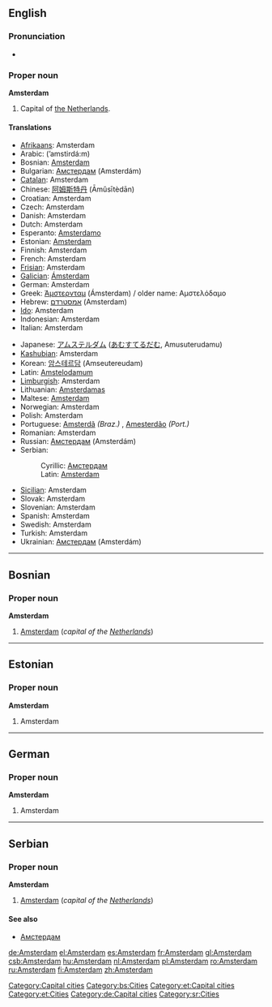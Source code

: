 {{wikipedia}}
==English==

===Pronunciation===
*{{audio|en-us-Amsterdam.ogg|Audio (US)}}

===Proper noun===
'''Amsterdam'''

# Capital of [[The Netherlands|the Netherlands]].

====Translations====
{{top}}
*[[Afrikaans]]: Amsterdam
*Arabic: {{ARchar|[[امستردام|أمستردام]]}} (’amstirdá:m)
*Bosnian: [[Amsterdam#Bosnian|Amsterdam]] {{m}}
*Bulgarian: [[Амстердам]] (Amsterdám)
*[[Catalan]]: Amsterdam
*Chinese: [[阿姆斯特丹]] (Āmǔsītèdān)
*Croatian: Amsterdam
*Czech: Amsterdam
*Danish: Amsterdam
*Dutch: Amsterdam {{n}}
*Esperanto: [[Amsterdamo]]
*Estonian: [[#Estonian|Amsterdam]]
*Finnish: Amsterdam
*French: Amsterdam
*[[Frisian]]: Amsterdam
*[[Galician]]: [[Ámsterdam]]
*German: Amsterdam
*Greek: [[Άμστερνταμ]] (Ámsterdam) / older name: Αμστελόδαμο
*Hebrew: [[אמסטרדם]] (Amsterdam) {{f}}
*[[Ido]]: Amsterdam
*Indonesian: Amsterdam
*Italian: Amsterdam {{f}}
{{mid}}
*Japanese: [[アムステルダム]] ([[あむすてるだむ]], Amusuterudamu)
*[[Kashubian]]: Amsterdam
*Korean: [[암스테르담]] (Amseutereudam)
*Latin: [[Amstelodamum]]
*[[Limburgish]]: Amsterdam
*Lithuanian: [[Amsterdamas]]
*Maltese: [[Amsterdam]]
*Norwegian: Amsterdam
*Polish: Amsterdam
*Portuguese: [[Amsterdã]] ''(Braz.)'' {{f}}, [[Amesterdão]] ''(Port.)'' {{f}}
*Romanian: Amsterdam
*Russian: [[Амстердам]] (Amsterdám) {{m}}
*Serbian:
*:Cyrillic: [[Амстердам#Serbian|Амстердам]] {{m}}
*:Latin: [[Amsterdam#Serbian|Amsterdam]] {{m}}
*[[Sicilian]]: Amsterdam
*Slovak: Amsterdam
*Slovenian: Amsterdam
*Spanish: Amsterdam
*Swedish: Amsterdam
*Turkish: Amsterdam
*Ukrainian: [[Амстердам]] (Amsterdám)
{{bottom}}

[[Category:Capital cities]]

----

==Bosnian==

===Proper noun===
'''Amsterdam''' {{m}}

# [[Amsterdam#English|Amsterdam]] (''capital of the [[Netherlands]]'')

[[Category:bs:Cities]]

----

==Estonian==

===Proper noun===
'''Amsterdam'''

# Amsterdam

[[Category:et:Capital cities]]
[[Category:et:Cities]]

----

==German==

===Proper noun===
'''Amsterdam'''

# Amsterdam

[[Category:de:Capital cities]]

----

==Serbian==

===Proper noun===
'''Amsterdam''' {{m}}

# [[Amsterdam#English|Amsterdam]] (''capital of the [[Netherlands]]'')

====See also====
*[[Амстердам#Serbian|Амстердам]]

[[Category:sr:Cities]]

[[de:Amsterdam]]
[[el:Amsterdam]]
[[es:Amsterdam]]
[[fr:Amsterdam]]
[[gl:Amsterdam]]
[[csb:Amsterdam]]
[[hu:Amsterdam]]
[[nl:Amsterdam]]
[[pl:Amsterdam]]
[[ro:Amsterdam]]
[[ru:Amsterdam]]
[[fi:Amsterdam]]
[[zh:Amsterdam]]